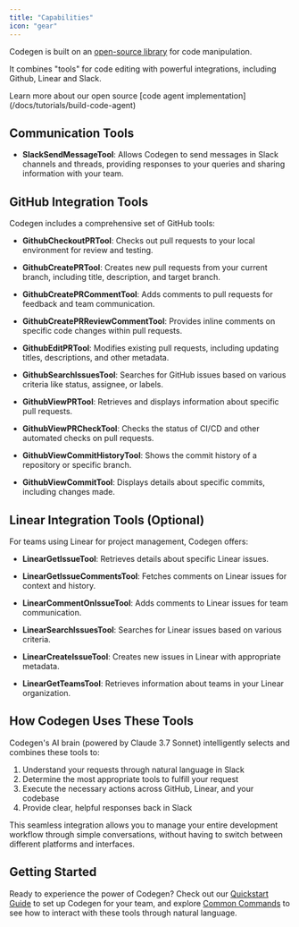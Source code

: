 ```yaml
---
title: "Capabilities"
icon: "gear"
---
```


Codegen is built on an [open-source library](/introduction/overiew.mdx) for code manipulation.

It combines "tools" for code editing with powerful integrations, including Github, Linear and Slack.

<Tip>
  Learn more about our open source [code agent implementation](/docs/tutorials/build-code-agent)
</Tip>

## Communication Tools

- **SlackSendMessageTool**: Allows Codegen to send messages in Slack channels and threads, providing responses to your queries and sharing information with your team.

## GitHub Integration Tools

Codegen includes a comprehensive set of GitHub tools:

- **GithubCheckoutPRTool**: Checks out pull requests to your local environment for review and testing.

- **GithubCreatePRTool**: Creates new pull requests from your current branch, including title, description, and target branch.

- **GithubCreatePRCommentTool**: Adds comments to pull requests for feedback and team communication.

- **GithubCreatePRReviewCommentTool**: Provides inline comments on specific code changes within pull requests.

- **GithubEditPRTool**: Modifies existing pull requests, including updating titles, descriptions, and other metadata.

- **GithubSearchIssuesTool**: Searches for GitHub issues based on various criteria like status, assignee, or labels.

- **GithubViewPRTool**: Retrieves and displays information about specific pull requests.

- **GithubViewPRCheckTool**: Checks the status of CI/CD and other automated checks on pull requests.

- **GithubViewCommitHistoryTool**: Shows the commit history of a repository or specific branch.

- **GithubViewCommitTool**: Displays details about specific commits, including changes made.

## Linear Integration Tools (Optional)

For teams using Linear for project management, Codegen offers:

- **LinearGetIssueTool**: Retrieves details about specific Linear issues.

- **LinearGetIssueCommentsTool**: Fetches comments on Linear issues for context and history.

- **LinearCommentOnIssueTool**: Adds comments to Linear issues for team communication.

- **LinearSearchIssuesTool**: Searches for Linear issues based on various criteria.

- **LinearCreateIssueTool**: Creates new issues in Linear with appropriate metadata.

- **LinearGetTeamsTool**: Retrieves information about teams in your Linear organization.

## How Codegen Uses These Tools

Codegen's AI brain (powered by Claude 3.7 Sonnet) intelligently selects and combines these tools to:

1. Understand your requests through natural language in Slack
2. Determine the most appropriate tools to fulfill your request
3. Execute the necessary actions across GitHub, Linear, and your codebase
4. Provide clear, helpful responses back in Slack

This seamless integration allows you to manage your entire development workflow through simple conversations, without having to switch between different platforms and interfaces.

## Getting Started

Ready to experience the power of Codegen? Check out our [Quickstart Guide](/docs/gen/quickstart) to set up Codegen for your team, and explore [Common Commands](/docs/gen/common-commands) to see how to interact with these tools through natural language.
